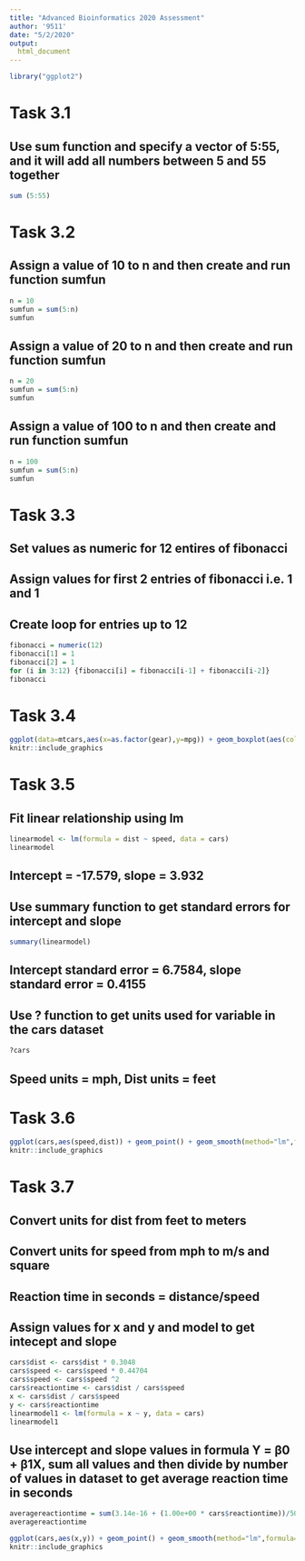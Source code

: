 ```yaml
---
title: "Advanced Bioinformatics 2020 Assessment"
author: '9511'
date: "5/2/2020"
output:
  html_document
---
```


```r
library("ggplot2")
```
# Task 3.1
##  Use sum function and specify a vector of 5:55, and it will add all numbers between 5 and 55 together
```r
sum (5:55)
```
# Task 3.2
##  Assign a value of 10 to n and then create and run function sumfun
```r
n = 10
sumfun = sum(5:n)
sumfun
```
## Assign a value of 20 to n and then create and run function sumfun
```r
n = 20
sumfun = sum(5:n)
sumfun
```
##  Assign a value of 100 to n and then create and run function sumfun
```r
n = 100
sumfun = sum(5:n)
sumfun
```
# Task 3.3
## Set values as numeric for 12 entires of fibonacci
## Assign values for first 2 entries of fibonacci i.e. 1 and 1 
## Create loop for entries up to 12
```r
fibonacci = numeric(12)
fibonacci[1] = 1
fibonacci[2] = 1
for (i in 3:12) {fibonacci[i] = fibonacci[i-1] + fibonacci[i-2]}
fibonacci
```
# Task 3.4
```r
ggplot(data=mtcars,aes(x=as.factor(gear),y=mpg)) + geom_boxplot(aes(col=as.factor(gear)))
knitr::include_graphics
```

# Task 3.5
## Fit linear relationship using lm
```r
linearmodel <- lm(formula = dist ~ speed, data = cars)
linearmodel
```
## Intercept = -17.579, slope = 3.932
## Use summary function to get standard errors for intercept and slope
```r
summary(linearmodel)
```
## Intercept standard error = 6.7584, slope standard error = 0.4155
## Use ? function to get units used for variable in the cars dataset
```r
?cars
```
## Speed units = mph, Dist units = feet
# Task 3.6
```r
ggplot(cars,aes(speed,dist)) + geom_point() + geom_smooth(method="lm",formula="y~x")
knitr::include_graphics
```

# Task 3.7
## Convert units for dist from feet to meters
## Convert units for speed from mph to m/s and square
## Reaction time in seconds = distance/speed
## Assign values for x and y and model to get intecept and slope
```r
cars$dist <- cars$dist * 0.3048
cars$speed <- cars$speed * 0.44704
cars$speed <- cars$speed ^2
cars$reactiontime <- cars$dist / cars$speed
x <- cars$dist / cars$speed
y <- cars$reactiontime
linearmodel1 <- lm(formula = x ~ y, data = cars)
linearmodel1
```
## Use intercept and slope values in formula Y = β0 + β1X, sum all values and then divide by number of values in dataset to get average reaction time in seconds
```r
averagereactiontime = sum(3.14e-16 + (1.00e+00 * cars$reactiontime))/50
averagereactiontime
```
```r
ggplot(cars,aes(x,y)) + geom_point() + geom_smooth(method="lm",formula="y~x") + labs(y= "reaction time", x = "dist/speed^2")
knitr::include_graphics
```


